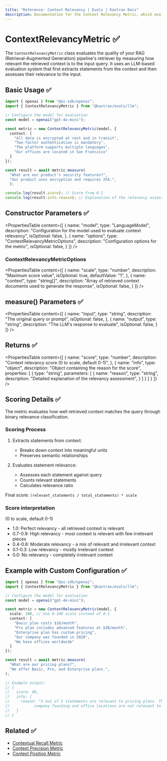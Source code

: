 ```yaml
---
title: "Reference: Context Relevancy | Evals | Kastrax Docs"
description: Documentation for the Context Relevancy Metric, which evaluates the relevance of retrieved context in RAG pipelines.
---
```


# ContextRelevancyMetric ✅

The `ContextRelevancyMetric` class evaluates the quality of your RAG (Retrieval-Augmented Generation) pipeline's retriever by measuring how relevant the retrieved context is to the input query. It uses an LLM-based evaluation system that first extracts statements from the context and then assesses their relevance to the input.

## Basic Usage ✅

```typescript
import { openai } from "@ai-sdk/openai";
import { ContextRelevancyMetric } from "@kastrax/evals/llm";

// Configure the model for evaluation
const model = openai("gpt-4o-mini");

const metric = new ContextRelevancyMetric(model, {
  context: [
    "All data is encrypted at rest and in transit",
    "Two-factor authentication is mandatory",
    "The platform supports multiple languages",
    "Our offices are located in San Francisco"
  ]
});

const result = await metric.measure(
  "What are our product's security features?",
  "Our product uses encryption and requires 2FA.",
  );

console.log(result.score); // Score from 0-1
console.log(result.info.reason); // Explanation of the relevancy assessment
```

## Constructor Parameters ✅

<PropertiesTable
  content={[
    {
      name: "model",
      type: "LanguageModel",
      description: "Configuration for the model used to evaluate context relevancy",
      isOptional: false,
    },
    {
      name: "options",
      type: "ContextRelevancyMetricOptions",
      description: "Configuration options for the metric",
      isOptional: false,
    }
  ]}
/>

### ContextRelevancyMetricOptions

<PropertiesTable
  content={[
    {
      name: "scale",
      type: "number",
      description: "Maximum score value",
      isOptional: true,
      defaultValue: "1",
    },
    {
      name: "context",
      type: "string[]",
      description: "Array of retrieved context documents used to generate the response",
      isOptional: false,
    }
  ]}
/>

## measure() Parameters ✅

<PropertiesTable
  content={[
    {
      name: "input",
      type: "string",
      description: "The original query or prompt",
      isOptional: false,
    },
    {
      name: "output",
      type: "string",
      description: "The LLM's response to evaluate",
      isOptional: false,
    }
  ]}
/>

## Returns ✅

<PropertiesTable
  content={[
    {
      name: "score",
      type: "number",
      description: "Context relevancy score (0 to scale, default 0-1)",
    },
    {
      name: "info",
      type: "object",
      description: "Object containing the reason for the score",
      properties: [
        {
          type: "string",
          parameters: [
            {
              name: "reason",
              type: "string",
              description: "Detailed explanation of the relevancy assessment",
            }
          ]
        }
      ]
    }
  ]}
/>

## Scoring Details ✅

The metric evaluates how well retrieved context matches the query through binary relevance classification.

### Scoring Process

1. Extracts statements from context:
   - Breaks down context into meaningful units
   - Preserves semantic relationships

2. Evaluates statement relevance:
   - Assesses each statement against query
   - Counts relevant statements
   - Calculates relevance ratio

Final score: `(relevant_statements / total_statements) * scale`

### Score interpretation
(0 to scale, default 0-1)
- 1.0: Perfect relevancy - all retrieved context is relevant
- 0.7-0.9: High relevancy - most context is relevant with few irrelevant pieces
- 0.4-0.6: Moderate relevancy - a mix of relevant and irrelevant context
- 0.1-0.3: Low relevancy - mostly irrelevant context
- 0.0: No relevancy - completely irrelevant context

## Example with Custom Configuration ✅

```typescript
import { openai } from "@ai-sdk/openai";
import { ContextRelevancyMetric } from "@kastrax/evals/llm";

// Configure the model for evaluation
const model = openai("gpt-4o-mini");

const metric = new ContextRelevancyMetric(model, {
  scale: 100, // Use 0-100 scale instead of 0-1
  context: [
    "Basic plan costs $10/month",
    "Pro plan includes advanced features at $30/month",
    "Enterprise plan has custom pricing",
    "Our company was founded in 2020",
    "We have offices worldwide"
  ]
});

const result = await metric.measure(
  "What are our pricing plans?",
  "We offer Basic, Pro, and Enterprise plans.",
);

// Example output:
// {
//   score: 60,
//   info: {
//     reason: "3 out of 5 statements are relevant to pricing plans. The statements about 
//           company founding and office locations are not relevant to the pricing query."
//   }
// }
```

## Related ✅

- [Contextual Recall Metric](./contextual-recall)
- [Context Precision Metric](./context-precision)
- [Context Position Metric](./context-position) 
